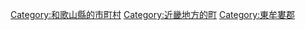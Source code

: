 {{Commonscat|Taiji, Wakayama}}
{{Catmore}}

{{DEFAULTSORT:Taiji}}
[[Category:和歌山縣的市町村|Category:和歌山縣的市町村]]
[[Category:近畿地方的町|Category:近畿地方的町]]
[[Category:東牟婁郡|Category:東牟婁郡]]